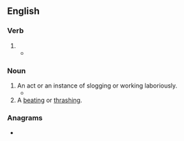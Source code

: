 ==English==

===Verb===
{{head|en|verb form}}

# {{present participle of|en|slog|nocat=1}}
#* {{quote-journal|en|year=1944|month=September and October|author=A Former Pupil|title=Some Memories of Crewe Works—I|journal=Railway Magazine|page=285|text=Erecting-shop work was always hard and '''slogging''', so that at the end of a 9¾ hour day there were not many who felt inclined for much more physical activity.}}

===Noun===
{{en-noun}}

# An act or an instance of slogging or working laboriously.
#* {{quote-journal|en|year=1983|work=National Lampoon|url=https://books.google.com/books?id=b2wTAQAAMAAJ&q=%22sloggings%22&dq=%22sloggings%22&hl=en&sa=X&ved=0ahUKEwjVr7bYgujOAhUT4GMKHc4YB744ChDoAQgbMAA|volume=2|issue=54-65|passage=Washed-up jerry cans and bits of lumber wriggled at the water's edge, amid the sewage and the '''sloggings''' of occasional fishermen and the spreading wake of a Vietnamese patrol boat.}}
# A [[beating]] or [[thrashing]].

===Anagrams===
* {{anagrams|en|a=gggilnos|loggings}}